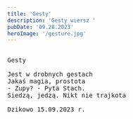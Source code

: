 ```yaml
---
title: 'Gesty'
description: 'Gesty wiersz '
pubDate: '09.28.2023'
heroImage: '/gesture.jpg'
---
```

<pre>

Gesty

Jest w drobnych gestach
Jakaś magia, prostota
- Zupy? - Pyta Stach.
Siedzą, jedzą. Nikt nie trajkota
  
Dzikowo 15.09.2023 r.

</pre>
